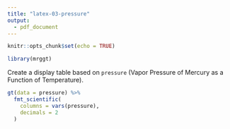 ```yaml
---
title: "latex-03-pressure"
output: 
  - pdf_document
---
```


```r
knitr::opts_chunk$set(echo = TRUE)

library(mrggt)
```

Create a display table based on `pressure` (Vapor Pressure of Mercury as a Function of Temperature).

```r
gt(data = pressure) %>%
  fmt_scientific(
    columns = vars(pressure),
    decimals = 2
  )
```
